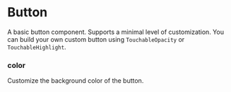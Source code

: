 
<Meta title="Documentation|Button" />

<Story id="components-button--button-ts"/>

# Button
A basic button component. Supports a minimal level of customization. You can
build your own custom button using `TouchableOpacity` or `TouchableHighlight`.

### color

Customize the background color of the button.

<ButtonTS/>

<Preview withSource='tsx' >
    <ButtonBU />
</Preview>

<Color />
<ButtonBU />

